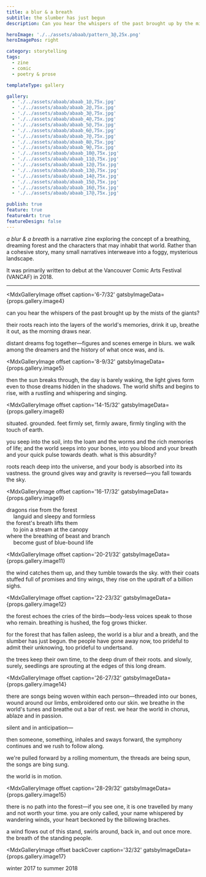 ```yaml
---
title: a blur & a breath
subtitle: the slumber has just begun
description: Can you hear the whispers of the past brought up by the mists of the giants?

heroImage: './../assets/abaab/pattern_3@,25x.png'
heroImagePos: right

category: storytelling
tags:
  - zine
  - comic
  - poetry & prose

templateType: gallery

gallery:
  - './../assets/abaab/abaab_1@,75x.jpg'
  - './../assets/abaab/abaab_2@,75x.jpg'
  - './../assets/abaab/abaab_3@,75x.jpg'
  - './../assets/abaab/abaab_4@,75x.jpg'
  - './../assets/abaab/abaab_5@,75x.jpg'
  - './../assets/abaab/abaab_6@,75x.jpg'
  - './../assets/abaab/abaab_7@,75x.jpg'
  - './../assets/abaab/abaab_8@,75x.jpg'
  - './../assets/abaab/abaab_9@,75x.jpg'
  - './../assets/abaab/abaab_10@,75x.jpg'
  - './../assets/abaab/abaab_11@,75x.jpg'
  - './../assets/abaab/abaab_12@,75x.jpg'
  - './../assets/abaab/abaab_13@,75x.jpg'
  - './../assets/abaab/abaab_14@,75x.jpg'
  - './../assets/abaab/abaab_15@,75x.jpg'
  - './../assets/abaab/abaab_16@,75x.jpg'
  - './../assets/abaab/abaab_17@,75x.jpg'

publish: true
feature: true
featureArt: true
featureDesign: false
---
```


*a blur & a breath* is a narrative zine exploring the concept of a breathing, dreaming forest and the characters that may inhabit that world. Rather than a cohesive story, many small narratives interweave into a foggy, mysterious landscape.

It was primarily written to debut at the Vancouver Comic Arts Festival (VANCAF) in 2018.

---

<MdxGalleryImage
  offset cover
  caption='1/32'
  gatsbyImageData={props.gallery.image1}
/>

<MdxGalleryImage
  offset
  caption='2-3/32'
  gatsbyImageData={props.gallery.image2}
/>

<MdxGalleryImage
  offset
  caption='4-5/32'
  gatsbyImageData={props.gallery.image3}
/>

<MdxGalleryImage
  offset
  caption='6-7/32'
  gatsbyImageData={props.gallery.image4}
>

  can you hear the whispers of the past brought up by the mists of the giants?

  their roots reach into the layers of the world's memories, drink it up, breathe it out, as the morning draws near.

  distant dreams fog together—figures and scenes emerge in blurs. we walk among the dreamers and the history of what once was, and is.

</MdxGalleryImage>

<MdxGalleryImage
  offset
  caption='8-9/32'
  gatsbyImageData={props.gallery.image5}
>

  then the sun breaks through, the day is barely waking, the light gives form even to those dreams hidden in the shadows. The world shifts and begins to rise, with a rustling and whispering and singing.

</MdxGalleryImage>

<MdxGalleryImage
  offset
  caption='10-11/32'
  gatsbyImageData={props.gallery.image6}
/>

<MdxGalleryImage
  offset
  caption='12-13/32'
  gatsbyImageData={props.gallery.image7}
/>

<MdxGalleryImage
  offset
  caption='14-15/32'
  gatsbyImageData={props.gallery.image8}
>

  situated. grounded. feet firmly set, firmly aware, firmly tingling with the touch of earth.

  you seep into the soil, into the loam and the worms and the rich memories of life; and the world seeps into your bones, into you blood and your breath and your quick pulse towards death. what is this absurdity?

  roots reach deep into the universe, and your body is absorbed into its vastness. the ground gives way and gravity is reversed—you fall towards the sky.

</MdxGalleryImage>

<MdxGalleryImage
  offset
  caption='16-17/32'
  gatsbyImageData={props.gallery.image9}
>

  dragons rise from the forest  
  &emsp; languid and sleepy and formless  
  the forest's breath lifts them  
  &emsp; to join a stream at the canopy  
  where the breathing of beast and branch  
  &emsp; become gust of blue-bound life

</MdxGalleryImage>

<MdxGalleryImage
  offset
  caption='18-19/32'
  gatsbyImageData={props.gallery.image10}
/>

<MdxGalleryImage
  offset
  caption='20-21/32'
  gatsbyImageData={props.gallery.image11}
>

  the wind catches them up, and they tumble towards the sky. with their coats stuffed full of promises and tiny wings, they rise on the updraft of a billion sighs.

</MdxGalleryImage>

<MdxGalleryImage
  offset
  caption='22-23/32'
  gatsbyImageData={props.gallery.image12}
>

  the forest echoes the cries of the birds—body-less voices speak to those who remain. breathing is hushed, the fog grows thicker.

  for the forest that has fallen asleep, the world is a blur and a breath, and the slumber has just begun. the people have gone away now, too prideful to admit their unknowing, too prideful to undertsand.

  the trees keep their own time, to the deep drum of their roots. and slowly, surely, seedlings are sprouting at the edges of this long dream.

</MdxGalleryImage>

<MdxGalleryImage
  offset
  caption='24-25/32'
  gatsbyImageData={props.gallery.image13}
/>

<MdxGalleryImage
  offset
  caption='26-27/32'
  gatsbyImageData={props.gallery.image14}
>

  there are songs being woven within each person—threaded into our bones, wound around our limbs, embroidered onto our skin. we breathe in the world's tunes and breathe out a bar of rest. we hear the world in chorus, ablaze and in passion.

  silent and in anticipation—

  then someone, something, inhales and sways forward, the symphony continues and we rush to follow along.

  we're pulled forward by a rolling momentum, the threads are being spun, the songs are bing sung.

  the world is in motion.

</MdxGalleryImage>

<MdxGalleryImage
  offset
  caption='28-29/32'
  gatsbyImageData={props.gallery.image15}
>

  there is no path into the forest—if you see one, it is one travelled by many and not worth your time. you are only called, your name whispered by wandering winds, your heart beckoned by the billowing braches.

  a wind flows out of this stand, swirls around, back in, and out once more. the breath of the standing people.

</MdxGalleryImage>

<MdxGalleryImage
  offset
  caption='30-31/32'
  gatsbyImageData={props.gallery.image16}
/>

<MdxGalleryImage
  offset backCover
  caption='32/32'
  gatsbyImageData={props.gallery.image17}
>

  winter 2017 to summer 2018

</MdxGalleryImage>